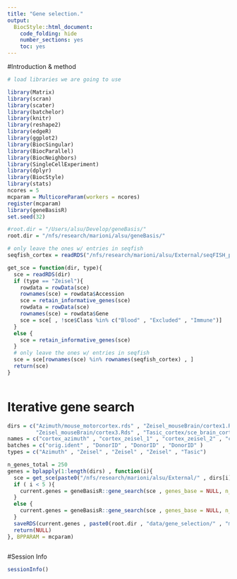 ```yaml
---
title: "Gene selection."
output:
  BiocStyle::html_document:
    code_folding: hide
    number_sections: yes
    toc: yes  
---
```


#Introduction & method


```r
# load libraries we are going to use

library(Matrix)
library(scran)
library(scater)
library(batchelor)
library(knitr)
library(reshape2)
library(edgeR)
library(ggplot2)
library(BiocSingular)
library(BiocParallel)
library(BiocNeighbors)
library(SingleCellExperiment)
library(dplyr)
library(BiocStyle)
library(stats)
ncores = 5
mcparam = MulticoreParam(workers = ncores)
register(mcparam)
library(geneBasisR)
set.seed(32)

#root.dir = "/Users/alsu/Develop/geneBasis/"
root.dir = "/nfs/research/marioni/alsu/geneBasis/"

# only leave the ones w/ entries in seqfish
seqfish_cortex = readRDS("/nfs/research/marioni/alsu/External/seqFISH_plus/seqfish_cortex.Rds")

get_sce = function(dir, type){
  sce = readRDS(dir)
  if (type == "Zeisel"){
    rowdata = rowData(sce)
    rownames(sce) = rowdata$Accession
    sce = retain_informative_genes(sce)
    rowdata = rowData(sce)
    rownames(sce) = rowdata$Gene
    sce = sce[ , !sce$Class %in% c("Blood" , "Excluded" , "Immune")]
  }
  else {
    sce = retain_informative_genes(sce)
  }
  # only leave the ones w/ entries in seqfish
  sce = sce[rownames(sce) %in% rownames(seqfish_cortex) , ]
  return(sce)
}



```

# Iterative gene search

```r


dirs = c("Azimuth/mouse_motorcortex.rds" , "Zeisel_mouseBrain/cortex1.Rds" , "Zeisel_mouseBrain/cortex2.Rds" , 
         "Zeisel_mouseBrain/cortex3.Rds" , "Tasic_cortex/sce_brain_cortex.Rds")
names = c("cortex_azimuth" , "cortex_zeisel_1" , "cortex_zeisel_2" , "cortex_zeisel_3" , "cortex_tasic" )
batches = c("orig.ident" , "DonorID" , "DonorID" , "DonorID" )
types = c("Azimuth" , "Zeisel" , "Zeisel" , "Zeisel" , "Tasic")

n_genes_total = 250
genes = bplapply(1:length(dirs) , function(i){
  sce = get_sce(paste0("/nfs/research/marioni/alsu/External/" , dirs[i]) , types[i])
  if ( i < 5 ){
    current.genes = geneBasisR::gene_search(sce , genes_base = NULL, n_genes_total = n_genes_total, batch = batches[i], n.neigh = 5, nPC.all = 50, nPC.selection = 100, verbose = F)
  }
  else {
    current.genes = geneBasisR::gene_search(sce , genes_base = NULL, n_genes_total = n_genes_total, batch = NULL, n.neigh = 3, nPC.all = 50, nPC.selection = 50, verbose = F)
  }
  saveRDS(current.genes , paste0(root.dir , "data/gene_selection/" , "mouse_motorcortex" , "/" , "gene_selection_", names[i], ".Rds"))
  return(NULL)
}, BPPARAM = mcparam)



```



#Session Info

```r
sessionInfo()
```
